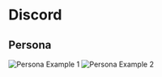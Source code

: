# Discord
## Persona
![Persona Example 1](assets/Discord/persona1.jpg)
![Persona Example 2](assets/Discord/13221646371410_.pic_hd.jpg)
